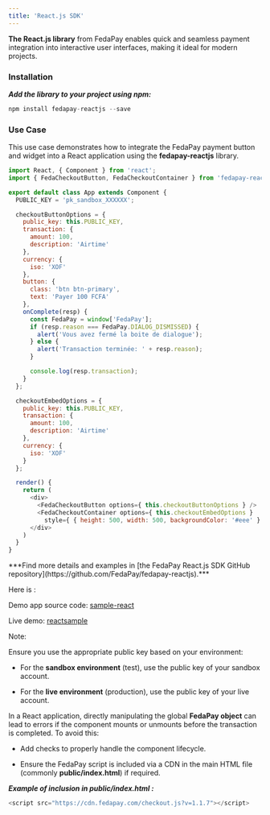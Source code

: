 ```yaml
---
title: 'React.js SDK'
---
```


**The React.js library** from FedaPay enables quick and seamless payment integration into interactive user interfaces, making it ideal for modern projects.

### Installation

***Add the library to your project using npm:***

```javascript
npm install fedapay-reactjs --save
```

### Use Case

This use case demonstrates how to integrate the FedaPay payment button and widget into a React application using the **fedapay-reactjs** library.

```javascript
import React, { Component } from 'react';
import { FedaCheckoutButton, FedaCheckoutContainer } from 'fedapay-reactjs';

export default class App extends Component {
  PUBLIC_KEY = 'pk_sandbox_XXXXXX';

  checkoutButtonOptions = {
    public_key: this.PUBLIC_KEY,
    transaction: {
      amount: 100,
      description: 'Airtime'
    },
    currency: {
      iso: 'XOF'
    },
    button: {
      class: 'btn btn-primary',
      text: 'Payer 100 FCFA'
    },
    onComplete(resp) {
      const FedaPay = window['FedaPay'];
      if (resp.reason === FedaPay.DIALOG_DISMISSED) {
        alert('Vous avez fermé la boite de dialogue');
      } else {
        alert('Transaction terminée: ' + resp.reason);
      }

      console.log(resp.transaction);
    }
  };

  checkoutEmbedOptions = {
    public_key: this.PUBLIC_KEY,
    transaction: {
      amount: 100,
      description: 'Airtime'
    },
    currency: {
      iso: 'XOF'
    }
  };

  render() {
    return (
      <div>
        <FedaCheckoutButton options={ this.checkoutButtonOptions } />
        <FedaCheckoutContainer options={ this.checkoutEmbedOptions }
          style={ { height: 500, width: 500, backgroundColor: '#eee' } } />
      </div>
    )
  }
}
```

<Note>
  ***Find more details and examples in [the FedaPay React.js SDK GitHub repository](https://github.com/FedaPay/fedapay-reactjs).***

Here is :

   Demo app source code: [sample-react](https://github.com/fedapay-samples/sample-react)

   Live demo: [reactsample](https://reactsample.fedapay.com)

  Note:

  Ensure you use the appropriate public key based on your environment:

  * For the **sandbox environment** (test), use the public key of your sandbox account.

  * For the **live environment** (production), use the public key of your live account.

  In a React application, directly manipulating the global **FedaPay object** can lead to errors if the component mounts or unmounts before the transaction is completed. To avoid this:

  * Add checks to properly handle the component lifecycle.

  * Ensure the FedaPay script is included via a CDN in the main HTML file (commonly **public/index.html**) if required.

  ***Example of inclusion in public/index.html :***

  ```javascript
  <script src="https://cdn.fedapay.com/checkout.js?v=1.1.7"></script>
  ```
</Note>